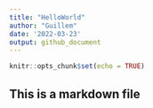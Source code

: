 ```yaml
---
title: "HelloWorld"
author: "Guillem"
date: '2022-03-23'
output: github_document
---
```


```r
knitr::opts_chunk$set(echo = TRUE)
```

## This is a markdown file